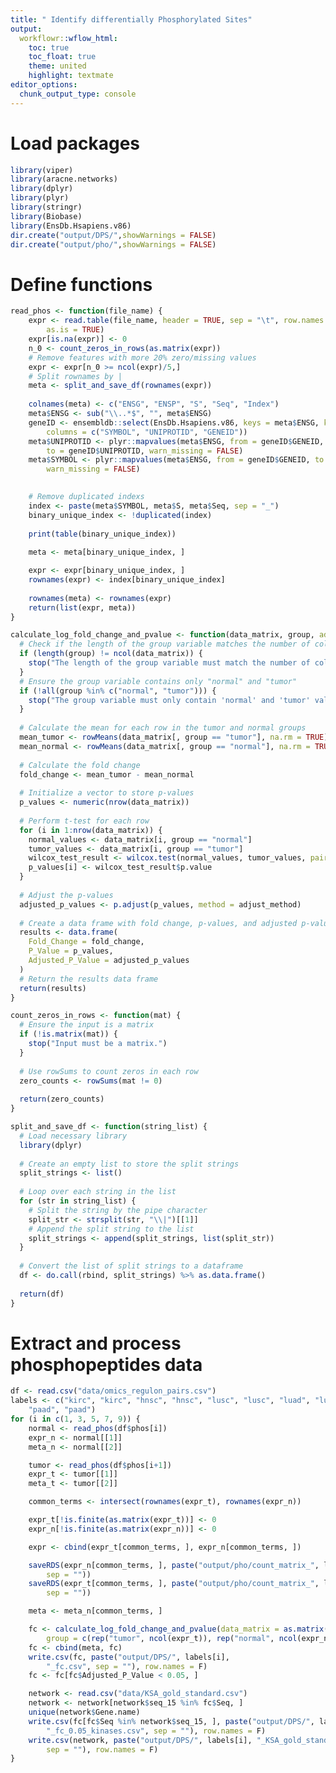 ```yaml
---
title: " Identify differentially Phosphorylated Sites"
output:
  workflowr::wflow_html:
    toc: true
    toc_float: true
    theme: united
    highlight: textmate
editor_options:
  chunk_output_type: console
---
```


# Load packages
```r
library(viper)
library(aracne.networks)
library(dplyr)
library(plyr)
library(stringr)
library(Biobase)
library(EnsDb.Hsapiens.v86)
dir.create("output/DPS/",showWarnings = FALSE)
dir.create("output/pho/",showWarnings = FALSE)
```

# Define functions
```r
read_phos <- function(file_name) {
    expr <- read.table(file_name, header = TRUE, sep = "\t", row.names = 1,
        as.is = TRUE)
    expr[is.na(expr)] <- 0
    n_0 <- count_zeros_in_rows(as.matrix(expr))
    # Remove features with more 20% zero/missing values
    expr <- expr[n_0 >= ncol(expr)/5,]
    # Split rownames by |
    meta <- split_and_save_df(rownames(expr))
    
    colnames(meta) <- c("ENSG", "ENSP", "S", "Seq", "Index")
    meta$ENSG <- sub("\\..*$", "", meta$ENSG)
    geneID <- ensembldb::select(EnsDb.Hsapiens.v86, keys = meta$ENSG, keytype = "GENEID",
        columns = c("SYMBOL", "UNIPROTID", "GENEID"))
    meta$UNIPROTID <- plyr::mapvalues(meta$ENSG, from = geneID$GENEID,
        to = geneID$UNIPROTID, warn_missing = FALSE)
    meta$SYMBOL <- plyr::mapvalues(meta$ENSG, from = geneID$GENEID, to = geneID$SYMBOL,
        warn_missing = FALSE)
    

    # Remove duplicated indexs
    index <- paste(meta$SYMBOL, meta$S, meta$Seq, sep = "_")
    binary_unique_index <- !duplicated(index)
    
    print(table(binary_unique_index))
    
    meta <- meta[binary_unique_index, ]

    expr <- expr[binary_unique_index, ]
    rownames(expr) <- index[binary_unique_index]
    
    rownames(meta) <- rownames(expr)
    return(list(expr, meta))
}

calculate_log_fold_change_and_pvalue <- function(data_matrix, group, adjust_method = "BH") {
  # Check if the length of the group variable matches the number of columns in the data matrix
  if (length(group) != ncol(data_matrix)) {
    stop("The length of the group variable must match the number of columns in the data matrix.")
  }
  # Ensure the group variable contains only "normal" and "tumor"
  if (!all(group %in% c("normal", "tumor"))) {
    stop("The group variable must only contain 'normal' and 'tumor' values.")
  }
  
  # Calculate the mean for each row in the tumor and normal groups
  mean_tumor <- rowMeans(data_matrix[, group == "tumor"], na.rm = TRUE)
  mean_normal <- rowMeans(data_matrix[, group == "normal"], na.rm = TRUE)
  
  # Calculate the fold change
  fold_change <- mean_tumor - mean_normal
  
  # Initialize a vector to store p-values
  p_values <- numeric(nrow(data_matrix))
  
  # Perform t-test for each row
  for (i in 1:nrow(data_matrix)) {
    normal_values <- data_matrix[i, group == "normal"]
    tumor_values <- data_matrix[i, group == "tumor"]
    wilcox_test_result <- wilcox.test(normal_values, tumor_values, paired = FALSE)
    p_values[i] <- wilcox_test_result$p.value
  }
  
  # Adjust the p-values
  adjusted_p_values <- p.adjust(p_values, method = adjust_method)
  
  # Create a data frame with fold change, p-values, and adjusted p-values
  results <- data.frame(
    Fold_Change = fold_change,
    P_Value = p_values,
    Adjusted_P_Value = adjusted_p_values
  )
  # Return the results data frame
  return(results)
}

count_zeros_in_rows <- function(mat) {
  # Ensure the input is a matrix
  if (!is.matrix(mat)) {
    stop("Input must be a matrix.")
  }
  
  # Use rowSums to count zeros in each row
  zero_counts <- rowSums(mat != 0)
  
  return(zero_counts)
}

split_and_save_df <- function(string_list) {
  # Load necessary library
  library(dplyr)
  
  # Create an empty list to store the split strings
  split_strings <- list()
  
  # Loop over each string in the list
  for (str in string_list) {
    # Split the string by the pipe character
    split_str <- strsplit(str, "\\|")[[1]]
    # Append the split string to the list
    split_strings <- append(split_strings, list(split_str))
  }
  
  # Convert the list of split strings to a dataframe
  df <- do.call(rbind, split_strings) %>% as.data.frame()
  
  return(df)
}
```

# Extract and process phosphopeptides data

```r
df <- read.csv("data/omics_regulon_pairs.csv")
labels <- c("kirc", "kirc", "hnsc", "hnsc", "lusc", "lusc", "luad", "luad",
    "paad", "paad")
for (i in c(1, 3, 5, 7, 9)) {
    normal <- read_phos(df$phos[i])
    expr_n <- normal[[1]]
    meta_n <- normal[[2]]

    tumor <- read_phos(df$phos[i+1])
    expr_t <- tumor[[1]]
    meta_t <- tumor[[2]]

    common_terms <- intersect(rownames(expr_t), rownames(expr_n))

    expr_t[!is.finite(as.matrix(expr_t))] <- 0
    expr_n[!is.finite(as.matrix(expr_n))] <- 0

    expr <- cbind(expr_t[common_terms, ], expr_n[common_terms, ])

    saveRDS(expr_n[common_terms, ], paste("output/pho/count_matrix_", labels[i], "_normal.RDS",
        sep = ""))
    saveRDS(expr_t[common_terms, ], paste("output/pho/count_matrix_", labels[i], "_tumor.RDS",
        sep = ""))

    meta <- meta_n[common_terms, ]

    fc <- calculate_log_fold_change_and_pvalue(data_matrix = as.matrix(expr),
        group = c(rep("tumor", ncol(expr_t)), rep("normal", ncol(expr_n))))
    fc <- cbind(meta, fc)
    write.csv(fc, paste("output/DPS/", labels[i],
        "_fc.csv", sep = ""), row.names = F)
    fc <- fc[fc$Adjusted_P_Value < 0.05, ]

    network <- read.csv("data/KSA_gold_standard.csv")
    network <- network[network$seq_15 %in% fc$Seq, ]
    unique(network$Gene.name)
    write.csv(fc[fc$Seq %in% network$seq_15, ], paste("output/DPS/", labels[i],
        "_fc_0.05_kinases.csv", sep = ""), row.names = F)
    write.csv(network, paste("output/DPS/", labels[i], "_KSA_gold_standard_0.05.csv",
        sep = ""), row.names = F)
}
```
